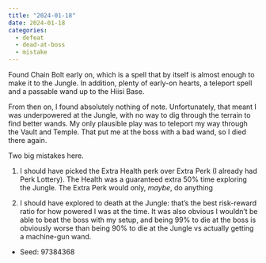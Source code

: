 ```yaml
---
title: "2024-01-18"
date: 2024-01-18
categories:
  - defeat
  - dead-at-boss
  - mistake
---
```


Found Chain Bolt early on, which is a spell that by itself is almost enough to make it to the Jungle.
In addition, plenty of early-on hearts, a teleport spell and a passable wand up to the Hiisi Base.

From then on, I found absolutely nothing of note.
Unfortunately, that meant I was underpowered at the Jungle, with no way to dig through the terrain to find better wands.
My only plausible play was to teleport my way through the Vault and Temple. 
That put me at the boss with a bad wand, so I died there again.

Two big mistakes here.

1. I should have picked the Extra Health perk over Extra Perk (I already had Perk Lottery).
   The Health was a guaranteed extra 50% time exploring the Jungle. 
   The Extra Perk would only, _maybe_, do anything

2. I should have explored to death at the Jungle: that's the best risk-reward ratio for how powered I was at the time.
   It was also obvious I wouldn't be able to beat the boss with my setup, and being 99% to die at the boss is obviously worse than being
   90% to die at the Jungle vs actually getting a machine-gun wand.


- Seed: 97384368